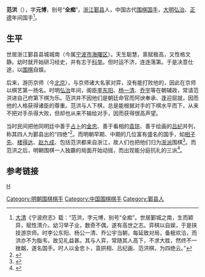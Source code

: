 '''范洪'''（{{bd|？年||？年|catIdx=F范}}），字'''元博'''，别号“'''全痴'''”，[[浙江|浙江]][[鄞县|鄞县]]人，中国古代[[围棋|围棋]][[国手|国手]]，[[大明|大明]][[弘治|弘治]]、[[正德_(明朝)|正德]]年间国手<ref>[[大清|大清]]《宁波府志》载：“范洪，字元博，别号“全痴”。世居鄞城之南，生而颖异，赋性清介。幼习举子业，数奇不偶，遂有高世之志。弈棋以自娱，于是挟技游京师。时李公东阳、杨公一清、乔公宇当朝，每延致对局，备极欢洽，而洪亦不为脂韦，故见礼益甚。其与人弈，常随其人高下，不求大胜，然终不一挫衂，遂名国手。时人以金忠卜，袁拱相、吕纪画、范洪棋，为四绝云。”</ref>。

==生平==

世居浙江鄞县县城城南（今属[[宁波市|宁波市]][[海曙区|海曙区]]）。天生聪慧，禀赋极高，又性格文静。幼时就开始研习经史，并有志于[[科举|科举]]。但时运不济，连连落第。于是决意仕途，以[[围棋|围棋]]自娱。

后来，游历京师（今[[北京|北京]]），与京师诸大名家对弈，没有能打败他的，因此在京师以棋艺第一扬名。时明[[弘治|弘治]]年间，阁臣[[李东阳|李东阳]]、[[杨一清|杨一清]]、[[乔宇|乔宇]]等在朝辅政，常请范洪进自己府第下棋为乐。范洪并不因他们是朝廷命官而阿谀奉承、逢迎屈就，因而他的人格获得诸臣的尊重。范洪与人下棋，总是能根据对手的下棋水平而下，从来不把对手杀得大败，但却也从来不输给对手，因而获得很高声望。

当时民间把他同明廷中善于[[占卜|占卜]]的[[金忠_(明朝尚书)|金忠]]、善于看相的[[袁珙|袁珙]]、善于绘画的[[吕纪|吕纪]]并列，称其四人为鄞县出的“四绝”<ref>{{cite web|url=http://www.cnnb.com.cn/gb/node2/channel/node13890/node18707/node77031/node77037/userobject7ai1355141.html|title=明代鄞县称誉全国的“四绝”|publisher=中国宁波网|author=戴松岳|accessdate=2014-07-12|language=zh-CN|deadurl=yes|archiveurl=https://web.archive.org/web/20140714230534/http://www.cnnb.com.cn/gb/node2/channel/node13890/node18707/node77031/node77037/userobject7ai1355141.html|archivedate=2014-07-14}}</ref>。而明朝早期、中期的几位富有盛名的国手，如[[相子先|相子先]]、[[楼得达|楼得达]]、[[赵九成|赵九成]]、包括范洪都来自浙江，故人们也把他们归为[[浙派|浙派]]围棋<ref>{{cite web |url=http://www.36qp.net/news/wqjq/201305/69453.shtml |title=相楼新风 |publisher=中国围棋史话 |date=2013-05-21|accessdate=2014-07-12 |language=zh-CN |deadurl=yes |archiveurl=https://web.archive.org/web/20140714160928/http://www.36qp.net/news/wqjq/201305/69453.shtml |archivedate=2014-07-14 }}</ref>。而范洪之后，明朝围棋一人独霸的局面开始动摇，而出现能分庭抗礼的三派<ref >{{cite web|url=http://www.guoxue.com/book/wqsh/0022.htm |title=第四章 明代围棋 |publisher=国学网 围棋史话 |accessdate=2014-07-12 |language=zh-CN}}</ref>。

==参考链接==
{{reflist|2}}
{{明朝鄞县四绝}}
{{DEFAULTSORT:Fan范}}
[[Category:明朝围棋棋手|Category:明朝围棋棋手]]
[[Category:中国围棋棋手|Category:中国围棋棋手]]
[[Category:鄞县人|Category:鄞县人]]
[[category:范姓|H]]